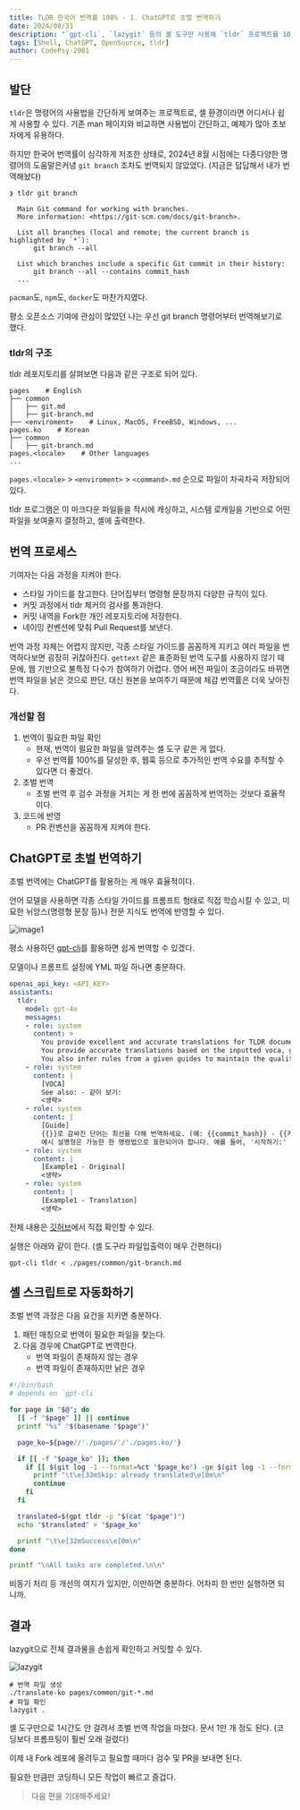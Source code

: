 ```yaml
---
title: TLDR 한국어 번역률 100% - 1. ChatGPT로 초벌 번역하기
date: 2024/08/31
description: "`gpt-cli`, `lazygit` 등의 셸 도구만 사용해 `tldr` 프로젝트를 100% 번역해보자. 4천개 이상의 파일을 손쉽게 번역해, 스타 50k짜리 오픈소스 프로젝트의 메인테이너가 될 수 있다."
tags: [Shell, ChatGPT, OpenSource, tldr]
author: CodePsy-2001
---
```


## 발단

`tldr`은 명령어의 사용법을 간단하게 보여주는 프로젝트로, 셸 환경이라면 어디서나 쉽게 사용할 수 있다.
기존 man 페이지와 비교하면 사용법이 간단하고, 예제가 많아 초보자에게 유용하다.

하지만 한국어 번역률이 심각하게 저조한 상태로,
2024년 8월 시점에는 다종다양한 명령어의 도움말은커녕 `git branch` 조차도 번역되지 않았었다.
(지금은 답답해서 내가 번역해놨다)

```
❯ tldr git branch

  Main Git command for working with branches.
  More information: <https://git-scm.com/docs/git-branch>.

  List all branches (local and remote; the current branch is highlighted by `*`):
      git branch --all

  List which branches include a specific Git commit in their history:
      git branch --all --contains commit_hash
  ...
```

`pacman`도, `npm`도, `docker`도 마찬가지였다.

평소 오픈소스 기여에 관심이 많았던 나는 우선 git branch 명령어부터 번역해보기로 했다.


### tldr의 구조

tldr 레포지토리를 살펴보면 다음과 같은 구조로 되어 있다.

```tree
pages    # English
├── common
│   ├── git.md
│   ├── git-branch.md
├── <enviroment>    # Linux, MacOS, FreeBSD, Windows, ...
pages.ko    # Korean
├── common
│   ├── git-branch.md
pages.<locale>    # Other languages
...
```

`pages.<locale>` > `<enviroment>` > `<command>.md` 순으로 파일이 차곡차곡 저장되어 있다.

tldr 프로그램은 이 마크다운 파일들을 적시에 캐싱하고, 시스템 로캐일을 기반으로 어떤 파일을 보여줄지 결정하고, 셸에 출력한다.


## 번역 프로세스

기여자는 다음 과정을 지켜야 한다.
- 스타일 가이드를 참고한다. 단어집부터 명령형 문장까지 다양한 규칙이 있다.
- 커밋 과정에서 tldr 체커의 검사를 통과한다.
- 커밋 내역을 Fork한 개인 레포지토리에 저장한다.
- 네이밍 컨벤션에 맞춰 Pull Request를 보낸다.

번역 과정 자체는 어렵지 않지만, 각종 스타일 가이드를 꼼꼼하게 지키고 여러 파일을 번역하다보면 굉장히 귀찮아진다.
`gettext` 같은 표준화된 번역 도구를 사용하지 않기 때문에, 웹 기반으로 불특정 다수가 참여하기 어렵다.
영어 버전 파일이 조금이라도 바뀌면 번역 파일을 낡은 것으로 판단, 대신 원본을 보여주기 때문에 체감 번역률은 더욱 낮아진다.

### 개선할 점

1. 번역이 필요한 파일 확인
   - 현재, 번역이 필요한 파일을 알려주는 셸 도구 같은 게 없다.
   - 우선 번역률 100%를 달성한 후, 웹훅 등으로 추가적인 번역 수요를 추적할 수 있다면 더 좋겠다.
2. 초벌 번역
   - 초벌 번역 후 검수 과정을 거치는 게 한 번에 꼼꼼하게 번역하는 것보다 효율적이다.
3. 코드에 반영
   - PR 컨벤션을 꼼꼼하게 지켜야 한다.


## ChatGPT로 초벌 번역하기

초벌 번역에는 ChatGPT를 활용하는 게 매우 효율적이다.

언어 모델을 사용하면 각종 스타일 가이드를 프롬프트 형태로 직접 학습시킬 수 있고, 미묘한 뉘앙스(명령형 문장 등)나 전문 지식도 번역에 반영할 수 있다.

![image1](/assets/tldr-translation-1/01.webp)

평소 사용하던 [gpt-cli](https://github.com/kharvd/gpt-cli)를 활용하면 쉽게 번역할 수 있겠다.

모델이나 프롬프트 설정에 YML 파일 하나면 충분하다.

```yml
openai_api_key: <API_KEY>
assistants:
  tldr:
    model: gpt-4o
    messages:
    - role: system
      content: >
        You provide excellent and accurate translations for TLDR documentation.
        You provide accurate translations based on the inputted voca, guides, and examples.
        You also infer rules from a given guides to maintain the quality of the translation in as many cases as possible.
    - role: system
      content: |
        [VOCA]
        See also: - 같이 보기:
        <생략>
    - role: system
      content: |
        [Guide]
        {{}}로 감싸진 단어는 최선을 다해 번역하세요. (예: {{commit_hash}} - {{커밋_해시}})
        예시 설명형은 가능한 한 명령법으로 표현되어야 합니다. 예를 들어, '시작하기:' 가 아닌 '시작:' 으로 표현되어야 합니다.
    - role: system
      content: |
        [Example1 - Original]
        <생략>
    - role: system
      content: |
        [Example1 - Translation]
        <생략>
```

전체 내용은 [깃허브](https://gist.github.com/CodePsy-2001/fcfc5bb7d2d3b43a983306b614fc26f4)에서 직접 확인할 수 있다.

실행은 아래와 같이 한다. (셸 도구라 파일입출력이 매우 간편하다)

```shell
gpt-cli tldr < ./pages/common/git-branch.md
```

## 셸 스크립트로 자동화하기

초벌 번역 과정은 다음 요건을 지키면 충분하다.

1. 패턴 매칭으로 번역이 필요한 파일을 찾는다.
2. 다음 경우에 ChatGPT로 번역한다.
    - 번역 파일이 존재하지 않는 경우
    - 번역 파일이 존재하지만 낡은 경우

```bash
#!/bin/bash
# depends on `gpt-cli`

for page in "$@"; do
  [[ -f "$page" ]] || continue
  printf "%s" "$(basename "$page")"

  page_ko=${page//'./pages/'/'./pages.ko/'}

  if [[ -f "$page_ko" ]]; then
    if [[ $(git log -1 --format=%ct "$page_ko") -ge $(git log -1 --format=%ct "$page") ]]; then
      printf "\t\e[33mSkip: already translated\e[0m\n"
      continue
    fi
  fi

  translated=$(gpt tldr -p "$(cat "$page")")
  echo "$translated" > "$page_ko"

  printf "\t\e[32mSuccess\e[0m\n"
done

printf "\nAll tasks are completed.\n\n"
```

비동기 처리 등 개선의 여지가 있지만, 이만하면 충분하다. 어차피 한 번만 실행하면 되니까.


## 결과

lazygit으로 전체 결과물을 손쉽게 확인하고 커밋할 수 있다.

![lazygit](/assets/tldr-translation-1/02.webp)

```shell
# 번역 파일 생성
./translate-ko pages/common/git-*.md
# 파일 확인
lazygit .
```

셸 도구만으로 1시간도 안 걸려서 초벌 번역 작업을 마쳤다. 문서 1만 개 정도 된다. (코딩보다 프롬프팅이 훨씬 오래 걸렸다)

이제 내 Fork 레포에 올려두고 필요할 때마다 검수 및 PR을 보내면 된다.

필요한 만큼만 코딩하니 모든 작업이 빠르고 즐겁다.

> 다음 편을 기대해주세요!